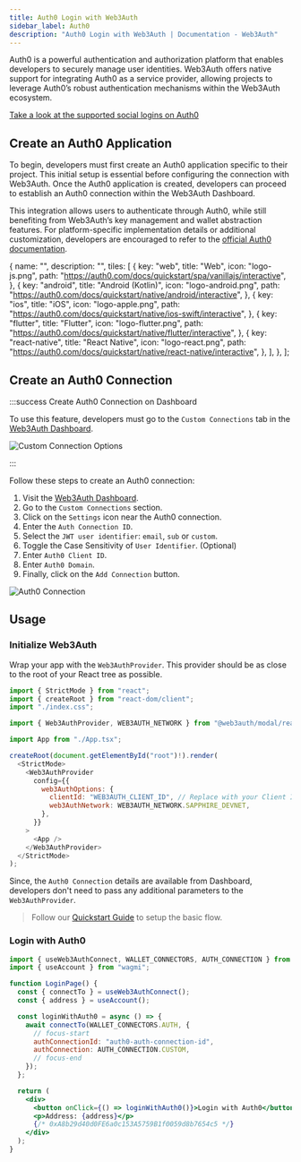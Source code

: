 ```yaml
---
title: Auth0 Login with Web3Auth
sidebar_label: Auth0
description: "Auth0 Login with Web3Auth | Documentation - Web3Auth"
---
```




Auth0 is a powerful authentication and authorization platform that enables developers to securely
manage user identities. Web3Auth offers native support for integrating Auth0 as a service provider,
allowing projects to leverage Auth0’s robust authentication mechanisms within the Web3Auth
ecosystem.

[Take a look at the supported social logins on Auth0](https://marketplace.auth0.com/categories/social-login)

## Create an Auth0 Application

To begin, developers must first create an Auth0 application specific to their project. This initial
setup is essential before configuring the connection with Web3Auth. Once the Auth0 application is
created, developers can proceed to establish an Auth0 connection within the Web3Auth Dashboard.

This integration allows users to authenticate through Auth0, while still benefiting from Web3Auth’s
key management and wallet abstraction features. For platform-specific implementation details or
additional customization, developers are encouraged to refer to the
[official Auth0 documentation](https://auth0.com/docs/quickstart/native#webapp).

  {
    name: "",
    description: "",
    tiles: [
      {
        key: "web",
        title: "Web",
        icon: "logo-js.png",
        path: "https://auth0.com/docs/quickstart/spa/vanillajs/interactive",
      },
      {
        key: "android",
        title: "Android (Kotlin)",
        icon: "logo-android.png",
        path: "https://auth0.com/docs/quickstart/native/android/interactive",
      },
      {
        key: "ios",
        title: "iOS",
        icon: "logo-apple.png",
        path: "https://auth0.com/docs/quickstart/native/ios-swift/interactive",
      },
      {
        key: "flutter",
        title: "Flutter",
        icon: "logo-flutter.png",
        path: "https://auth0.com/docs/quickstart/native/flutter/interactive",
      },
      {
        key: "react-native",
        title: "React Native",
        icon: "logo-react.png",
        path: "https://auth0.com/docs/quickstart/native/react-native/interactive",
      },
    ],
  },
];

<Tiles tileGroups={Auth0Setup} />

## Create an Auth0 Connection

:::success Create Auth0 Connection on Dashboard

To use this feature, developers must go to the `Custom Connections` tab in the
[Web3Auth Dashboard](https://dashboard.web3auth.io).

<div style={{ flexBasis: "300px", flexGrow: "1", textAlign: "center" }}>
  <img
    src={CustomConnectionOptions}
    style={{ alignSelf: "center", maxWidth: "100%" }}
    alt="Custom Connection Options"
  />
</div>

:::

Follow these steps to create an Auth0 connection:

1. Visit the [Web3Auth Dashboard](https://dashboard.web3auth.io).
2. Go to the `Custom Connections` section.
3. Click on the `Settings` icon near the Auth0 connection.
4. Enter the `Auth Connection ID`.
5. Select the `JWT user identifier`: `email`, `sub` or `custom`.
6. Toggle the Case Sensitivity of `User Identifier`. (Optional)
7. Enter `Auth0 Client ID`.
8. Enter `Auth0 Domain`.
9. Finally, click on the `Add Connection` button.

<div style={{ flexBasis: "300px", flexGrow: "1", textAlign: "left" }}>
  <img
    src={Auth0Connection}
    style={{ alignSelf: "center", maxWidth: "100%" }}
    alt="Auth0 Connection"
  />
</div>

## Usage

### Initialize Web3Auth

Wrap your app with the `Web3AuthProvider`. This provider should be as close to the root of your
React tree as possible.

```js title="Example: React + Vite (main.tsx)"
import { StrictMode } from "react";
import { createRoot } from "react-dom/client";
import "./index.css";

import { Web3AuthProvider, WEB3AUTH_NETWORK } from "@web3auth/modal/react";

import App from "./App.tsx";

createRoot(document.getElementById("root")!).render(
  <StrictMode>
    <Web3AuthProvider
      config={{
        web3AuthOptions: {
          clientId: "WEB3AUTH_CLIENT_ID", // Replace with your Client ID
          web3AuthNetwork: WEB3AUTH_NETWORK.SAPPHIRE_DEVNET,
        },
      }}
    >
      <App />
    </Web3AuthProvider>
  </StrictMode>
);
```

Since, the `Auth0 Connection` details are available from Dashboard, developers don't need to pass
any additional parameters to the `Web3AuthProvider`.

> Follow our [Quickstart Guide](/quick-start) to setup the basic flow.

### Login with Auth0

```jsx
import { useWeb3AuthConnect, WALLET_CONNECTORS, AUTH_CONNECTION } from "@web3auth/modal/react";
import { useAccount } from "wagmi";

function LoginPage() {
  const { connectTo } = useWeb3AuthConnect();
  const { address } = useAccount();

  const loginWithAuth0 = async () => {
    await connectTo(WALLET_CONNECTORS.AUTH, {
      // focus-start
      authConnectionId: "auth0-auth-connection-id",
      authConnection: AUTH_CONNECTION.CUSTOM,
      // focus-end
    });
  };

  return (
    <div>
      <button onClick={() => loginWithAuth0()}>Login with Auth0</button>
      <p>Address: {address}</p>
      {/* 0xA8b29d40d0FE6a0c153A5759B1f0059d8b7654c5 */}
    </div>
  );
}
```
